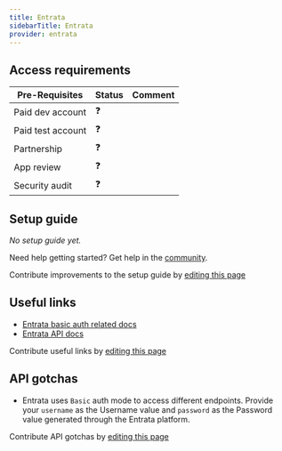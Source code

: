 ```yaml
---
title: Entrata
sidebarTitle: Entrata
provider: entrata
---
```



<Overview />
<PreBuiltTooling />
<PreBuiltUseCases />

## Access requirements
| Pre-Requisites | Status | Comment|
| - | - | - |
| Paid dev account | ❓ |  |
| Paid test account | ❓ |  |
| Partnership | ❓ | |
| App review | ❓ |  |
| Security audit | ❓ | |


## Setup guide

_No setup guide yet._

<Tip>Need help getting started? Get help in the [community](https://nango.dev/slack).</Tip>

<Note>Contribute improvements to the setup guide by [editing this page](https://github.com/nangohq/nango/tree/master/docs-v2/integrations/all/entrata.mdx)</Note>


## Useful links

-   [Entrata basic auth related docs](https://docs.entrata.com/api/v1/documentation)
-   [Entrata API docs](https://docs.entrata.com/api/v1/documentation)

<Note>Contribute useful links by [editing this page](https://github.com/nangohq/nango/tree/master/docs-v2/integrations/all/entrata.mdx)</Note>

## API gotchas

- Entrata uses `Basic` auth mode to access different endpoints. Provide your `username` as the Username value and `password` as the Password value generated through the Entrata platform.

<Note>Contribute API gotchas by [editing this page](https://github.com/nangohq/nango/tree/master/docs-v2/integrations/all/entrata.mdx)</Note>